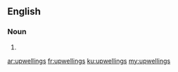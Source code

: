 ==English==

===Noun===
{{head|en|plural}}

# {{plural of|upwelling|lang=en}}

[[ar:upwellings]]
[[fr:upwellings]]
[[ku:upwellings]]
[[my:upwellings]]